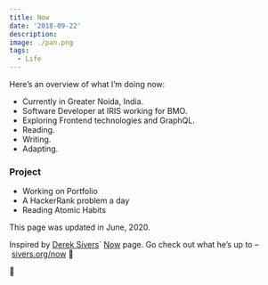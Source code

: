 ```yaml
---
title: Now
date: '2018-09-22'
description:
image: ./pan.png
tags:
  - Life
---
```


Here’s an overview of what I’m doing now:

- Currently in Greater Noida, India.
- Software Developer at IRIS working for BMO.
- Exploring Frontend technologies and GraphQL.
- Reading.
- Writing.
- Adapting.

### Project

- Working on Portfolio
- A HackerRank problem a day
- Reading Atomic Habits

This page was updated in June, 2020.

Inspired by [Derek Sivers](https://sivers.org/)` [Now](https://nownownow.com/) page. Go check out what he’s up to – [sivers.org/now](http://sivers.org/now) 🙂

🙏
